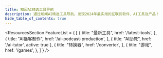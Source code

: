 ```yaml
---
title: 知闻AI精选工具导航
description: 通过知闻AI精选工具导航，发现2024年最实用的互联网软件、AI工具及产品！
hide_table_of_contents: true
---
```



<ResourcesSection 
    FeatureList = {
        [
            {
                title: "最新工具",
                href: '/latest-tools',
            },
            {
                title: "AI播客制作",
                href: '/ai-podcast-production',
            },
            {
                title: "AI助教",
                href: '/ai-tutor',
                active: true
            },
            {
                title: "转换器",
                href: '/converter',
            },
            {
                title: "游戏",
                href: '/games',
            },
        ]
    }
/>


<CardGrid>
    <CardItem truncate 
        title="KnoWhiz" 
        imgsrc="https://image.informedainews.com/KnoWhizsm.jpeg"
        sources="https://freecompress.com/zh-cn/compress-image" 
        href="/tools/knowhiz"
        info="AI家教，将学习材料塑造成个性化课程。输入目标或文本，接收定制内容，根据测验结果进行调整。一位数字导师，为每位学习者量身定制知识。" 
    />
</CardGrid>
